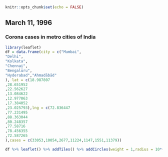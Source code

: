 
```{r setup, include=FALSE}
knitr::opts_chunk$set(echo = FALSE)
```

## March 11, 1996
### Corona cases in metro cities of India

```{r cars,warning=FALSE,message=FALSE}
library(leaflet)
df = data.frame(city = c("Mumbai",
"Delhi",
"Kolkata",
"Chennai",
"Bengalūru",
"Hyderabad","Ahmadābād"
), lat = c(18.987807
,28.651952
,22.562627
,13.084622
,12.977063
,17.384052
,23.025793),lng = c(72.836447
,77.231495
,88.363044
,80.248357
,77.58716
,78.456355
,72.587265
),cases = c(33053,10054,2677,11224,1147,1551,11379))

df %>% leaflet() %>% addTiles() %>% addCircles(weight = 1,radius = 10*(df$cases))

```

